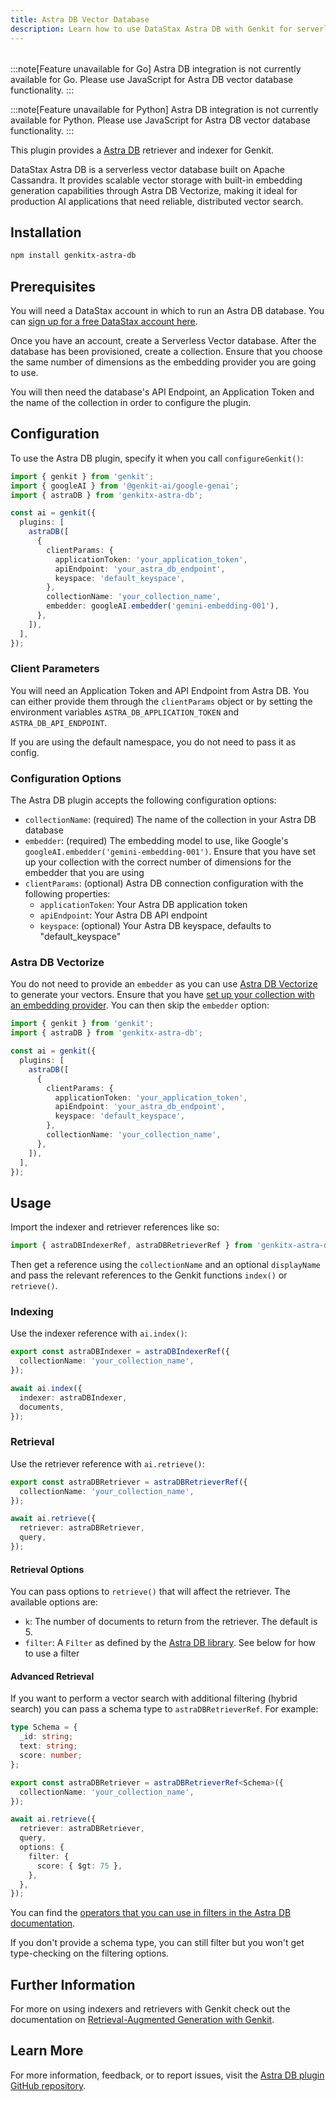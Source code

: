 ```yaml
---
title: Astra DB Vector Database
description: Learn how to use DataStax Astra DB with Genkit for serverless vector storage, semantic search, and RAG applications.
---
```



<div style="display: flex; justify-content: space-between; align-items: center; gap: 1rem; margin: 1rem 0 1rem 0;">
  <LanguageSelector />
  <CopyMarkdownButton />
</div>

<LanguageContent lang="go">

:::note[Feature unavailable for Go]
Astra DB integration is not currently available for Go. Please use JavaScript for Astra DB vector database functionality.
:::

</LanguageContent>

<LanguageContent lang="python">

:::note[Feature unavailable for Python]
Astra DB integration is not currently available for Python. Please use JavaScript for Astra DB vector database functionality.
:::

</LanguageContent>

<LanguageContent lang="js">

This plugin provides a [Astra DB](https://docs.datastax.com/en/astra-db-serverless/index.html) retriever and indexer for Genkit.

DataStax Astra DB is a serverless vector database built on Apache Cassandra. It provides scalable vector storage with built-in embedding generation capabilities through Astra DB Vectorize, making it ideal for production AI applications that need reliable, distributed vector search.

## Installation

```bash
npm install genkitx-astra-db
```

## Prerequisites

You will need a DataStax account in which to run an Astra DB database. You can [sign up for a free DataStax account here](https://astra.datastax.com/signup).

Once you have an account, create a Serverless Vector database. After the database has been provisioned, create a collection. Ensure that you choose the same number of dimensions as the embedding provider you are going to use.

You will then need the database's API Endpoint, an Application Token and the name of the collection in order to configure the plugin.

## Configuration

To use the Astra DB plugin, specify it when you call `configureGenkit()`:

```typescript
import { genkit } from 'genkit';
import { googleAI } from '@genkit-ai/google-genai';
import { astraDB } from 'genkitx-astra-db';

const ai = genkit({
  plugins: [
    astraDB([
      {
        clientParams: {
          applicationToken: 'your_application_token',
          apiEndpoint: 'your_astra_db_endpoint',
          keyspace: 'default_keyspace',
        },
        collectionName: 'your_collection_name',
        embedder: googleAI.embedder('gemini-embedding-001'),
      },
    ]),
  ],
});
```

### Client Parameters

You will need an Application Token and API Endpoint from Astra DB. You can either provide them through the `clientParams` object or by setting the environment variables `ASTRA_DB_APPLICATION_TOKEN` and `ASTRA_DB_API_ENDPOINT`.

If you are using the default namespace, you do not need to pass it as config.

### Configuration Options

The Astra DB plugin accepts the following configuration options:

- `collectionName`: (required) The name of the collection in your Astra DB database
- `embedder`: (required) The embedding model to use, like Google's `googleAI.embedder('gemini-embedding-001')`. Ensure that you have set up your collection with the correct number of dimensions for the embedder that you are using
- `clientParams`: (optional) Astra DB connection configuration with the following properties:
  - `applicationToken`: Your Astra DB application token
  - `apiEndpoint`: Your Astra DB API endpoint
  - `keyspace`: (optional) Your Astra DB keyspace, defaults to "default_keyspace"

### Astra DB Vectorize

You do not need to provide an `embedder` as you can use [Astra DB Vectorize](https://docs.datastax.com/en/astra-db-serverless/databases/embedding-generation.html) to generate your vectors. Ensure that you have [set up your collection with an embedding provider](https://docs.datastax.com/en/astra-db-serverless/databases/embedding-generation.html#external-embedding-provider-integrations). You can then skip the `embedder` option:

```typescript
import { genkit } from 'genkit';
import { astraDB } from 'genkitx-astra-db';

const ai = genkit({
  plugins: [
    astraDB([
      {
        clientParams: {
          applicationToken: 'your_application_token',
          apiEndpoint: 'your_astra_db_endpoint',
          keyspace: 'default_keyspace',
        },
        collectionName: 'your_collection_name',
      },
    ]),
  ],
});
```

## Usage

Import the indexer and retriever references like so:

```typescript
import { astraDBIndexerRef, astraDBRetrieverRef } from 'genkitx-astra-db';
```

Then get a reference using the `collectionName` and an optional `displayName` and pass the relevant references to the Genkit functions `index()` or `retrieve()`.

### Indexing

Use the indexer reference with `ai.index()`:

```typescript
export const astraDBIndexer = astraDBIndexerRef({
  collectionName: 'your_collection_name',
});

await ai.index({
  indexer: astraDBIndexer,
  documents,
});
```

### Retrieval

Use the retriever reference with `ai.retrieve()`:

```typescript
export const astraDBRetriever = astraDBRetrieverRef({
  collectionName: 'your_collection_name',
});

await ai.retrieve({
  retriever: astraDBRetriever,
  query,
});
```

#### Retrieval Options

You can pass options to `retrieve()` that will affect the retriever. The available options are:

- `k`: The number of documents to return from the retriever. The default is 5.
- `filter`: A `Filter` as defined by the [Astra DB library](https://docs.datastax.com/en/astra-api-docs/_attachments/typescript-client/types/Filter.html). See below for how to use a filter

#### Advanced Retrieval

If you want to perform a vector search with additional filtering (hybrid search) you can pass a schema type to `astraDBRetrieverRef`. For example:

```typescript
type Schema = {
  _id: string;
  text: string;
  score: number;
};

export const astraDBRetriever = astraDBRetrieverRef<Schema>({
  collectionName: 'your_collection_name',
});

await ai.retrieve({
  retriever: astraDBRetriever,
  query,
  options: {
    filter: {
      score: { $gt: 75 },
    },
  },
});
```

You can find the [operators that you can use in filters in the Astra DB documentation](https://docs.datastax.com/en/astra-db-serverless/api-reference/overview.html#operators).

If you don't provide a schema type, you can still filter but you won't get type-checking on the filtering options.

## Further Information

For more on using indexers and retrievers with Genkit check out the documentation on [Retrieval-Augmented Generation with Genkit](/docs/rag).

## Learn More

For more information, feedback, or to report issues, visit the [Astra DB plugin GitHub repository](https://github.com/datastax/genkitx-astra-db/tree/main).

</LanguageContent>
